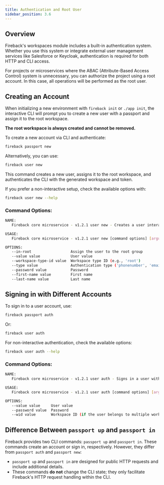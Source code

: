 ```yaml
---
title: Authentication and Root User
sidebar_position: 3.6
---
```


## Overview

Fireback's workspaces module includes a built-in authentication system. Whether you use this system or integrate external user management services like Salesforce or Keycloak, authentication is required for both HTTP and CLI access.

For projects or microservices where the ABAC (Attribute-Based Access Control) system is unnecessary, you can authorize the project using a root account. In this case, all operations will be performed as the root user.

## Creating an Account

When initializing a new environment with `fireback init` or `./app init`, the interactive CLI will prompt you to create a new user with a passport and assign it to the root workspace.

**The root workspace is always created and cannot be removed.**

To create a new account via CLI and authenticate:

```bash
fireback passport new
```

Alternatively, you can use:

```bash
fireback user new
```

This command creates a new user, assigns it to the root workspace, and authenticates the CLI with the generated workspace and token.

If you prefer a non-interactive setup, check the available options with:

```bash
fireback user new --help
```

### Command Options:
```bash
NAME:
   Fireback core microservice - v1.2.1 user new - Creates a user interactively and sets credentials in the workspace config

USAGE:
   Fireback core microservice - v1.2.1 user new [command options] [arguments...]

OPTIONS:
   --in-root                  Assign the user to the root group
   --value value              User value
   --workspace-type-id value  Workspace type ID (e.g., 'root')
   --type value               Authentication type ('phonenumber', 'email')
   --password value           Password
   --first-name value         First name
   --last-name value          Last name
```

## Signing in with Different Accounts

To sign in to a user account, use:

```bash
fireback passport auth
```

Or:

```bash
fireback user auth
```

For non-interactive authentication, check the available options:

```bash
fireback user auth --help
```

### Command Options:
```bash
NAME:
   Fireback core microservice - v1.2.1 user auth - Signs in a user with passport and password, storing credentials in the environment for CLI usage

USAGE:
   Fireback core microservice - v1.2.1 user auth [command options] [arguments...]

OPTIONS:
   --value value     User value
   --password value  Password
   --wid value       Workspace ID (if the user belongs to multiple workspaces). If not set, the CLI will prompt for selection.
```

## Difference Between `passport up` and `passport in`

Fireback provides two CLI commands: `passport up` and `passport in`. These commands create an account or sign in, respectively. However, they differ from `passport auth` and `passport new`:

- `passport up` and `passport in` are designed for public HTTP requests and include additional details.
- These commands **do not** change the CLI state; they only facilitate Fireback's HTTP request handling within the CLI.

